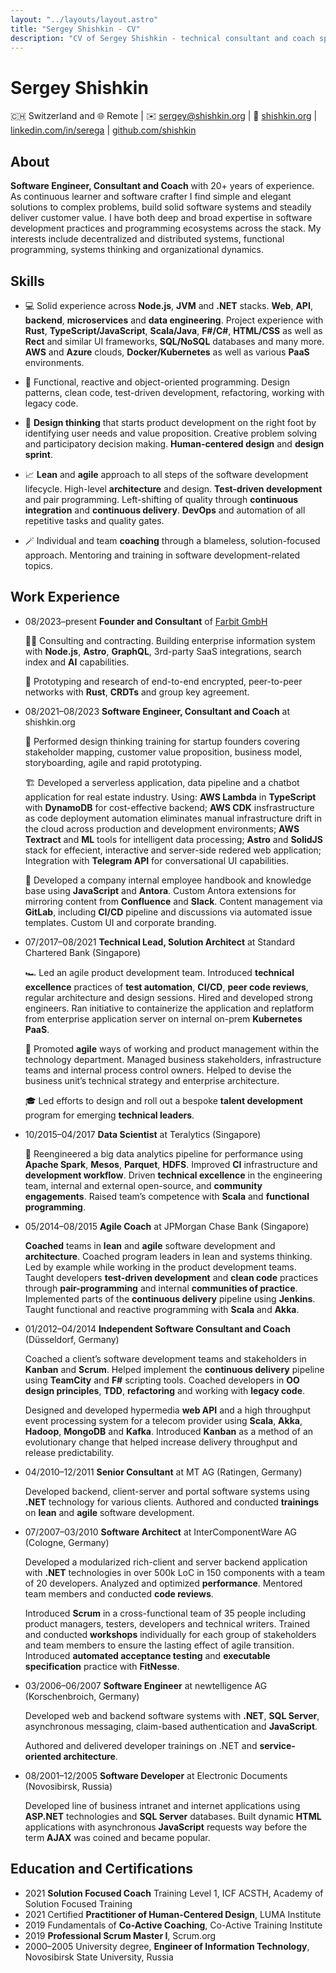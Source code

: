```yaml
---
layout: "../layouts/layout.astro"
title: "Sergey Shishkin - CV"
description: "CV of Sergey Shishkin - technical consultant and coach specializing in business agility and technical excellence"
---
```



# Sergey Shishkin

🇨🇭 Switzerland and 🌐 Remote
| ✉️ [sergey@shishkin.org](mailto:sergey@shishkin.org)
| 🔗 [shishkin.org](https://shishkin.org)
| <Icon name="fa:linkedin" class="icon" /> [linkedin.com/in/serega](https://linkedin.com/in/serega)
| <Icon name="fa:github" class="icon" /> [github.com/shishkin](https://github.com/shishkin)

## About

**Software Engineer, Consultant and Coach** with 20+ years of experience.
As continuous learner and software crafter I find simple and elegant solutions to complex problems, build solid software systems and steadily deliver customer value.
I have both deep and broad expertise in software development practices and programming ecosystems across the stack.
My interests include decentralized and distributed systems, functional programming, systems thinking and organizational dynamics.

## Skills

- 💻 Solid experience across **Node.js**, **JVM** and **.NET** stacks.
  **Web**, **API**, **backend**, **microservices** and **data engineering**.
  Project experience with **Rust**, **TypeScript/JavaScript**, **Scala/Java**, **F#/C#**, **HTML/CSS** as well as **Rect** and similar UI frameworks, **SQL/NoSQL** databases and many more.
  **AWS** and **Azure** clouds, **Docker/Kubernetes** as well as various **PaaS** environments.

- 📐 Functional, reactive and object-oriented programming.
  Design patterns, clean code, test-driven development, refactoring, working with legacy code.

- 🧠 **Design thinking** that starts product development on the right foot by identifying user needs and value proposition.
  Creative problem solving and participatory decision making. **Human-centered design** and **design sprint**.

- 📈 **Lean** and **agile** approach to all steps of the software development lifecycle.
  High-level **architecture** and design. **Test-driven development** and pair programming.
  Left-shifting of quality through **continuous integration** and **continuous delivery**.
  **DevOps** and automation of all repetitive tasks and quality gates.

- 🪄 Individual and team **coaching** through a blameless, solution-focused approach.
  Mentoring and training in software development-related topics.

## Work Experience

<Timeline>

- <time>08/2023–present</time> **Founder and Consultant** of [Farbit GmbH](https://farbit.org)

  🧙‍♂️ Consulting and contracting. Building enterprise information system with **Node.js**, **Astro**, **GraphQL**, 3rd-party SaaS integrations, search index and **AI** capabilities.

  🔐 Prototyping and research of end-to-end encrypted, peer-to-peer networks with **Rust**, **CRDTs** and group key agreement.

- <time>08/2021–08/2023</time> **Software Engineer, Consultant and Coach** at shishkin.org

  🚀 Performed design thinking training for startup founders covering stakeholder mapping, customer value proposition, business model, storyboarding, agile and rapid prototyping.

  🏗 Developed a serverless application, data pipeline and a chatbot application for real estate industry.
  Using:
  **AWS Lambda** in **TypeScript** with **DynamoDB** for cost-effective backend;
  **AWS CDK** insfrastructure as code deployment automation eliminates manual infrastructure drift in the cloud across production and development environments;
  **AWS Textract** and **ML** tools for intelligent data processing;
  **Astro** and **SolidJS** stack for effecient, interactive and server-side redered web application;
  Integration with **Telegram API** for conversational UI capabilities.

  📖 Developed a company internal employee handbook and knowledge base using **JavaScript** and **Antora**.
  Custom Antora extensions for mirroring content from **Confluence** and **Slack**.
  Content management via **GitLab**, including **CI/CD** pipeline and discussions via automated issue templates.
  Custom UI and corporate branding.

- <time>07/2017–08/2021</time> **Technical Lead, Solution Architect** at Standard
  Chartered Bank (Singapore)

  🏎 Led an agile product development team.
  Introduced **technical excellence** practices of **test automation**, **CI/CD**, **peer code reviews**, regular architecture and design sessions.
  Hired and developed strong engineers.
  Ran initiative to containerize the application and replatform from enterprise application server on internal on-prem **Kubernetes PaaS**.

  🌱 Promoted **agile** ways of working and product management within the technology department.
  Managed business stakeholders, infrastructure teams and internal process control owners.
  Helped to devise the business unit’s technical strategy and enterprise architecture.

  🎓 Led efforts to design and roll out a bespoke **talent development** program for emerging **technical leaders**.

- <time>10/2015–04/2017</time> **Data Scientist** at Teralytics (Singapore)

  🦾 Reengineered a big data analytics pipeline for performance using **Apache Spark**, **Mesos**, **Parquet**, **HDFS**.
  Improved **CI** infrastructure and **development workflow**.
  Driven **technical excellence** in the engineering team, internal and external open-source, and **community engagements**.
  Raised team’s competence with **Scala** and **functional programming**.

- <time>05/2014–08/2015</time> **Agile Coach** at JPMorgan Chase Bank (Singapore)

  **Coached** teams in **lean** and **agile** software development and **architecture**.
  Coached program leaders in lean and systems thinking.
  Led by example while working in the product development teams.
  Taught developers **test-driven development** and **clean code** practices through **pair-programming** and internal **communities of practice**.
  Implemented parts of the **continuous delivery** pipeline using **Jenkins**.
  Taught functional and reactive programming with **Scala** and **Akka**.

- <time>01/2012–04/2014</time> **Independent Software Consultant and Coach** (Düsseldorf,
  Germany)

  Coached a client’s software development teams and stakeholders in **Kanban** and **Scrum**.
  Helped implement the **continuous delivery** pipeline using **TeamCity** and **F#** scripting tools.
  Coached developers in **OO design principles**, **TDD**, **refactoring** and working with **legacy code**.

  Designed and developed hypermedia **web API** and a high throughput event processing system for a telecom provider using **Scala**, **Akka**, **Hadoop**, **MongoDB** and **Kafka**.
  Introduced **Kanban** as a method of an evolutionary change that helped increase delivery throughput and release predictability.

- <time>04/2010–12/2011</time> **Senior Consultant** at MT AG (Ratingen, Germany)

  Developed backend, client-server and portal software systems using **.NET** technology for various clients. Authored and conducted **trainings** on **lean** and **agile** software development.

- <time>07/2007–03/2010</time> **Software Architect** at InterComponentWare AG (Cologne,
  Germany)

  Developed a modularized rich-client and server backend application with **.NET** technologies in over 500k LoC in 150 components with a team of 20 developers.
  Analyzed and optimized **performance**.
  Mentored team members and conducted **code reviews**.

  Introduced **Scrum** in a cross-functional team of 35 people including product managers, testers, developers and technical writers.
  Trained and conducted **workshops** individually for each group of stakeholders and team members to ensure the lasting effect of agile transition.
  Introduced **automated acceptance testing** and **executable specification** practice with **FitNesse**.

- <time>03/2006–06/2007</time> **Software Engineer** at newtelligence AG (Korschenbroich,
  Germany)

  Developed web and backend software systems with **.NET**, **SQL Server**, asynchronous messaging, claim-based authentication and **JavaScript**.

  Authored and delivered developer trainings on .NET and **service-oriented architecture**.

- <time>08/2001–12/2005</time> **Software Developer** at Electronic Documents (Novosibirsk,
  Russia)

  Developed line of business intranet and internet applications using **ASP.NET** technologies and **SQL Server** databases.
  Built dynamic **HTML** applications with asynchronous **JavaScript** requests way before the term **AJAX** was coined and became popular.

</Timeline>

## Education and Certifications

<Timeline>

- <time>2021</time> **Solution Focused Coach** Training Level 1, ICF ACSTH, Academy
  of Solution Focused Training
- <time>2021</time> Certified **Practitioner of Human-Centered Design**, LUMA Institute
- <time>2019</time> Fundamentals of **Co-Active Coaching**, Co-Active Training Institute
- <time>2019</time> **Professional Scrum Master I**, Scrum.org
- <time>2000–2005</time> University degree, **Engineer of Information Technology**,
  Novosibirsk State University, Russia

</Timeline>

<style jsx>{`
  main {
    max-width: 72ch;
    margin: 0 auto;
  }
`}</style>
